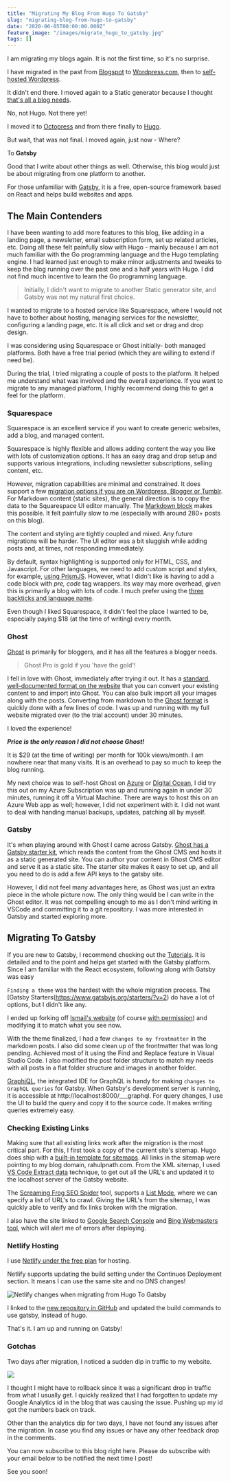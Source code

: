 ```yaml
---
title: "Migrating My Blog From Hugo To Gatsby"
slug: "migrating-blog-from-hugo-to-gatsby"
date: "2020-06-05T00:00:00.000Z"
feature_image: "/images/migrate_hugo_to_gatsby.jpg"
tags: []
---
```


I am migrating my blogs again. It is not the first time, so it's no surprise.

I have migrated in the past from [Blogspot](https://rahulpnath.blogspot.com) to [Wordpress.com](https://rahulpnath.wordpress.com), then to [self-hosted Wordpress](__GHOST_URL__/blog/azure-web-sites-moving-wordpress-to-cloud/).

It didn't end there. I moved again to a Static generator because I thought [that's all a blog needs](__GHOST_URL__/blog/static-generator-is-all-a-blog-needs-moving-to-octopress/).

No, not Hugo. Not there yet!

I moved it to [Octopress](__GHOST_URL__/blog/static-generator-is-all-a-blog-needs-moving-to-octopress/) and from there finally to [Hugo](__GHOST_URL__/blog/migrating-octopress-to-hugo/).

But wait, that was not final. I moved again, just now - Where?

To **Gatsby**

Good that I write about other things as well. Otherwise, this blog would just be about migrating from one platform to another.

For those unfamiliar with [Gatsby](https://www.gatsbyjs.org/), it is a free, open-source framework based on React and helps build websites and apps.

The Main Contenders
-------------------

I have been wanting to add more features to this blog, like adding in a landing page, a newsletter, email subscription form, set up related articles, etc. Doing all these felt painfully slow with Hugo - mainly because I am not much familiar with the Go programming language and the Hugo templating engine. I had learned just enough to make minor adjustments and tweaks to keep the blog running over the past one and a half years with Hugo. I did not find much incentive to learn the Go programming language.

> Initially, I didn't want to migrate to another Static generator site, and Gatsby was not my natural first choice.

I wanted to migrate to a hosted service like Squarespace, where I would not have to bother about hosting, managing services for the newsletter, configuring a landing page, etc. It is all click and set or drag and drop design.

I was considering using Squarespace or Ghost initially- both managed platforms. Both have a free trial period (which they are willing to extend if need be).

During the trial, I tried migrating a couple of posts to the platform. It helped me understand what was involved and the overall experience. If you want to migrate to any managed platform, I highly recommend doing this to get a feel for the platform.

### Squarespace

Squarespace is an excellent service if you want to create generic websites, add a blog, and managed content.

Squarespace is highly flexible and allows adding content the way you like with lots of customization options. It has an easy drag and drop setup and supports various integrations, including newsletter subscriptions, selling content, etc.

However, migration capabilities are minimal and constrained. It does support a few [migration options if you are on Wordpress, Blogger or Tumblr](https://support.squarespace.com/hc/en-us/articles/115006390227-Moving-an-existing-site-to-Squarespace/#toc-step-4---import-old-content). For Markdown content (static sites), the general direction is to copy the data to the Squarespace UI editor manually. The [Markdown block](https://support.squarespace.com/hc/en-us/articles/205813788-Markdown-Blocks) makes this possible. It felt painfully slow to me (especially with around 280+ posts on this blog).

The content and styling are tightly coupled and mixed. Any future migrations will be harder. The UI editor was a bit sluggish while adding posts and, at times, not responding immediately.

By default, syntax highlighting is supported only for HTML, CSS, and Javascript. For other languages, we need to add custom script and styles, for example, [using PrismJS](https://www.bitbuildr.com/tech-blog/using-code-highlighting-with-squarespace). However, what I didn't like is having to add a code block with _pre, code_ tag wrappers. Its way may more overhead, given this is primarily a blog with lots of code. I much prefer using the [three backticks and language name](https://gohugo.io/content-management/syntax-highlighting/#highlighting-in-code-fences).

Even though I liked Squarespace, it didn't feel the place I wanted to be, especially paying $18 (at the time of writing) every month.

### Ghost

[Ghost](https://ghost.org/) is primarily for bloggers, and it has all the features a blogger needs.

> Ghost Pro is gold if you 'have the gold'!

I fell in love with Ghost, immediately after trying it out. It has a [standard, well-documented format on the website](https://ghost.org/docs/api/v3/migration/) that you can convert your existing content to and import into Ghost. You can also bulk import all your images along with the posts. Converting from markdown to the [Ghost format](https://ghost.org/docs/api/v3/migration/#converting-markdown) is quickly done with a few lines of code. I was up and running with my full website migrated over (to the trial account) under 30 minutes.

I loved the experience!

**_Price is the only reason I did not choose Ghost!_**

It is $29 (at the time of writing) per month for 100k views/month. I am nowhere near that many visits. It is an overhead to pay so much to keep the blog running.

My next choice was to self-host Ghost on [Azure](https://bitnami.com/stack/ghost/cloud/azure) or [Digital Ocean](https://marketplace.digitalocean.com/apps/ghost), I did try this out on my Azure Subscription was up and running again in under 30 minutes, running it off a Virtual Machine. There are ways to host this on an Azure Web app as well; however, I did not experiment with it. I did not want to deal with handing manual backups, updates, patching all by myself.

### Gatsby

It's when playing around with Ghost I came across Gatsby. [Ghost has a Gatsby starter kit](https://www.gatsbyjs.org/starters/TryGhost/gatsby-starter-ghost/), which reads the content from the Ghost CMS and hosts it as a static generated site. You can author your content in Ghost CMS editor and serve it as a static site. The starter site makes it easy to set up, and all you need to do is add a few API keys to the gatsby site.

However, I did not feel many advantages here, as Ghost was just an extra piece in the whole picture now. The only thing would be I can write in the Ghost editor. It was not compelling enough to me as I don't mind writing in VSCode and committing it to a git repository. I was more interested in Gatsby and started exploring more.

Migrating To Gatsby
-------------------

If you are new to Gatsby, I recommend checking out the [Tutorials](https://www.gatsbyjs.org/tutorial/). It is detailed and to the point and helps get started with the Gatsby platform. Since I am familiar with the React ecosystem, following along with Gatsby was easy

`Finding a theme` was the hardest with the whole migration process. The \[Gatsby Starters(https://www.gatsbyjs.org/starters/?v=2) do have a lot of options, but I didn't like any.

I ended up forking off [Ismail's website](https://smakosh.com/) (of course [with permission](https://twitter.com/rahulpnath/status/1263681056906993665?s=20)) and modifying it to match what you see now.

With the theme finalized, I had a few `changes to my frontmatter` in the markdown posts. I also did some clean up of the frontmatter that was long pending. Achieved most of it using the Find and Replace feature in Visual Studio Code. I also modified the post folder structure to match my needs with all posts in a flat folder structure and images in another folder.

[GraphiQL](https://github.com/graphql/graphiql), the integrated IDE for GraphQL is handy for making `changes to GraphQL queries` for Gatsby. When Gatsby's development server is running, it is accessible at http://localhost:8000/\_\_\_graphql. For query changes, I use the UI to build the query and copy it to the source code. It makes writing queries extremely easy.

### Checking Existing Links

Making sure that all existing links work after the migration is the most critical part. For this, I first took a copy of the current site's sitemap. Hugo does ship with a [built-in template for sitemaps](https://gohugo.io/templates/sitemap-template/). All links in the sitemap were pointing to my blog domain, rahulpnath.com. From the XML sitemap, I used [VS Code Extract data](https://www.youtube.com/watch?v=ouKm7Wkldp0&list=PL59L9XrzUa-kMD1KhQF8CnDLGVwK6G0qZ&index=2) technique, to get out all the URL's and updated it to the localhost server of the Gatsby website.

The [Screaming Frog SEO Spider](https://www.screamingfrog.co.uk/seo-spider/) tool, supports a [List Mode](https://www.screamingfrog.co.uk/how-to-use-list-mode/), where we can specify a list of URL's to crawl. Giving the URL's from the sitemap, I was quickly able to verify and fix links broken with the migration.

I also have the site linked to [Google Search Console](https://search.google.com/search-console/about) and [Bing Webmasters tool](https://www.bing.com/toolbox/webmaster), which will alert me of errors after deploying.

### Netlify Hosting

I use [Netlify under the free plan](https://www.netlify.com/pricing/) for hosting.

Netlify supports updating the build setting under the Continuos Deployment section. It means I can use the same site and no DNS changes!

![Netlify changes when migrating from Hugo To Gatsby](/images/migrate_hugo_to_gatsby_netlify.jpg)

I linked to the [new repository in GitHub](https://github.com/rahulpnath/rahulpnath/) and updated the build commands to use gatsby, instead of hugo.

That's it. I am up and running on Gatsby!

### Gotchas

Two days after migration, I noticed a sudden dip in traffic to my website.

![](/images/migrate_hugo_to_gatsby_analytics_gotcha.jpg)

I thought I might have to rollback since it was a significant drop in traffic from what I usually get. I quickly realized that I had forgotten to update my Google Analytics id in the blog that was causing the issue. Pushing up my id got the numbers back on track.

Other than the analytics dip for two days, I have not found any issues after the migration. In case you find any issues or have any other feedback drop in the comments.

You can now subscribe to this blog right here. Please do subscribe with your email below to be notified the next time I post!

See you soon!